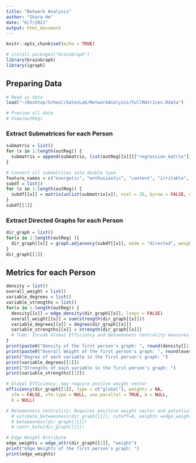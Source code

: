```yaml
---
title: "Network Analysis"
author: "Shara He"
date: "6/7/2021"
output: html_document
---
```


```r
knitr::opts_chunk$set(echo = TRUE)

# install.packages("brainGraph")
library(brainGraph)
library(igraph)
```

## Preparing Data

```r
# Read in data
load("~/Desktop/School/GatesLab/NetworkAnalysis/FullMatrices.Rdata")

# Preview all data
# View(outReg)
```

### Extract Submatrices for each Person
```r
submatrix = list()
for (x in 1:length(outReg)) {
  submatrix = append(submatrix, list(outReg[[x]][["regression_matrix"]][1:26,1:26]))
}

# Convert all submatrices into double type
feature_names = c("energetic", "enthusiastic", "content", "irritable", "restless", "worried", "guilty",  "afraid", "anhedonia", "angry","hopeless", "down", "positive", "fatigue", "tension", "concentrate", "accepted", "threatened", "ruminate", "avoid_act", "reassure", "procrast", "hours", "difficult", "unsatisfy", "avoid_people")
subdf = list()
for (x in 1:length(outReg)) {
  subdf[[x]] = matrix(unlist(submatrix[x]), ncol = 26, byrow = FALSE, dimnames = list(feature_names, feature_names))
}
subdf[[1]]
```

### Extract Directed Graphs for each Person
```r
dir_graph = list()
for(x in 1:length(outReg) ){
  dir_graph[[x]] = graph.adjacency(subdf[[x]], mode = "directed", weighted = TRUE)
}
dir_graph[[1]]
```

## Metrics for each Person
```r
density = list()
overall_weight = list()
variable_degrees = list() 
variable_strengths = list() 
for(x in 1:length(outReg)) {
  density[[x]] = edge_density(dir_graph[[x]], loops = FALSE)
  overall_weight[[x]] = sum(strength(dir_graph[[x]]))
  variable_degrees[[x]] = degree(dir_graph[[x]])
  variable_strengths[[x]] = strength(dir_graph[[x]])
  # Todo: Incude Global Efficiency and Betweenness Centrality measures.
}
print(paste0("Density of the first person's graph: ", round(density[[1]], 4)))
print(paste0("Overall Weight of the first person's graph: ", round(overall_weight[[1]], 4))) 
print("Degree of each variable in the first person's graph: ")
print(variable_degrees[[1]])
print("Strengths of each variable in the first person's graph: ")
print(variable_strengths[[1]])
```

```r
# Global Efficiency: may require postive weight vector
efficiency(dir_graph[[1]], type = c("global"), weights = NA,
  xfm = FALSE, xfm.type = NULL, use.parallel = TRUE, A = NULL,
  D = NULL)
```

```r
# Betweenness Centrality: Requires positive weight vector and potential cutoff range.
  # estimate_betweenness(dir_graph[[1]], cutoff=0, weights =edge_weights)
  # betweenness(dir_graph[[1]])
  # centr_betw(dir_graph[[1]])

# Edge Weight Attribute
edge_weights = edge_attr(dir_graph[[1]], "weight")
print("Edge Weights of the first person's graph: ")
print(edge_weights)
```


